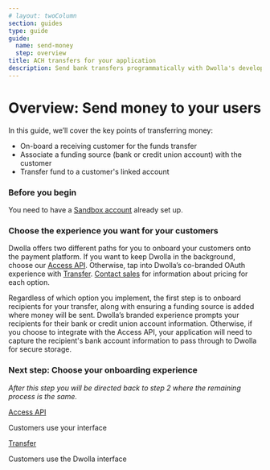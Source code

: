 ```yaml
---
# layout: twoColumn
section: guides
type: guide
guide:
  name: send-money
  step: overview
title: ACH transfers for your application
description: Send bank transfers programmatically with Dwolla's developer API.
---
```


# Overview: Send money to your users

In this guide, we’ll cover the key points of transferring money:

- On-board a receiving customer for the funds transfer
- Associate a funding source (bank or credit union account) with the customer
- Transfer fund to a customer's linked account

### Before you begin

You need to have a [Sandbox account](/guides/sandbox-setup) already set up.

### Choose the experience you want for your customers

Dwolla offers two different paths for you to onboard your customers onto the payment platform. If you want to keep Dwolla in the background, choose our [Access API](https://www.dwolla.com/products/access-api). Otherwise, tap into Dwolla’s co-branded OAuth experience with [Transfer](https://www.dwolla.com/products/transfer). [Contact sales](https://www.dwolla.com/contact) for information about pricing for each option.

Regardless of which option you implement, the first step is to onboard recipients for your transfer, along with ensuring a funding source is added where money will be sent. Dwolla’s branded experience prompts your recipients for their bank or credit union account information. Otherwise, if you choose to integrate with the Access API, your application will need to capture the recipient's bank account information to pass through to Dwolla for secure storage.

### Next step: Choose your onboarding experience

_After this step you will be directed back to step 2 where the remaining process is the same._

<nav className="decision-nav">
  <div>
    <a href="access-api-onboarding.html">
      <div className="icon-decision-nav-white-label"></div>
      Access API
    </a>
    <p>Customers use your interface</p>
  </div>
  <div>
    <a href="transfer-onboarding.html">
      <div className="icon-decision-nav-direct"></div>
      Transfer
    </a>
    <p>Customers use the Dwolla interface</p>
  </div>
</nav>

